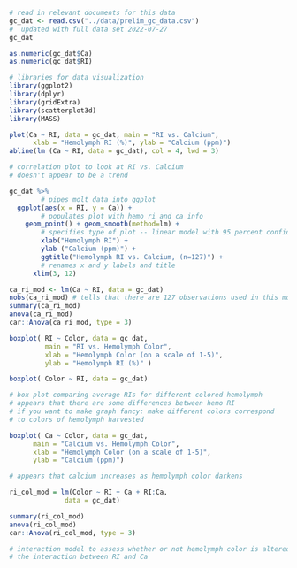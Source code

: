 ```r

# read in relevant documents for this data
gc_dat <- read.csv("../data/prelim_gc_data.csv")
#  updated with full data set 2022-07-27
gc_dat

as.numeric(gc_dat$Ca)
as.numeric(gc_dat$RI)

# libraries for data visualization
library(ggplot2)
library(dplyr)
library(gridExtra)
library(scatterplot3d)
library(MASS)
```

```r

plot(Ca ~ RI, data = gc_dat, main = "RI vs. Calcium",
      xlab = "Hemolymph RI (%)", ylab = "Calcium (ppm)")
abline(lm (Ca ~ RI, data = gc_dat), col = 4, lwd = 3)

# correlation plot to look at RI vs. Calcium
# doesn't appear to be a trend

```

```r

gc_dat %>% 
        # pipes molt data into ggplot
  ggplot(aes(x = RI, y = Ca)) + 
        # populates plot with hemo ri and ca info
    geom_point() + geom_smooth(method=lm) + 
        # specifies type of plot -- linear model with 95 percent confidence
        xlab("Hemolymph RI") + 
        ylab ("Calcium (ppm)") +
        ggtitle("Hemolymph RI vs. Calcium, (n=127)") +
        # renames x and y labels and title
      xlim(3, 12)

```

```r

ca_ri_mod <- lm(Ca ~ RI, data = gc_dat)
nobs(ca_ri_mod) # tells that there are 127 observations used in this model
summary(ca_ri_mod)
anova(ca_ri_mod)
car::Anova(ca_ri_mod, type = 3)

```

```r

boxplot( RI ~ Color, data = gc_dat,
         main = "RI vs. Hemolymph Color", 
         xlab = "Hemolymph Color (on a scale of 1-5)", 
         ylab = "Hemolymph RI (%)" )

boxplot( Color ~ RI, data = gc_dat)

# box plot comparing average RIs for different colored hemolymph
# appears that there are some differences between hemo RI 
# if you want to make graph fancy: make different colors correspond 
# to colors of hemolymph harvested
```

```r

boxplot( Ca ~ Color, data = gc_dat, 
      main = "Calcium vs. Hemolymph Color",
      xlab = "Hemolymph Color (on a scale of 1-5)",
      ylab = "Calcium (ppm)")

# appears that calcium increases as hemolymph color darkens
```

```r

ri_col_mod = lm(Color ~ RI + Ca + RI:Ca,
              data = gc_dat)

summary(ri_col_mod)
anova(ri_col_mod)
car::Anova(ri_col_mod, type = 3)

# interaction model to assess whether or not hemolymph color is altered by
# the interaction between RI and Ca
```